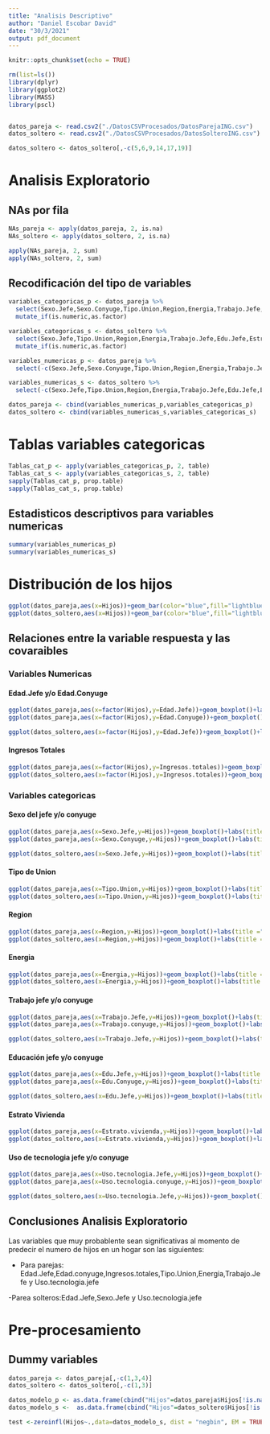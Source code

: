 ```yaml
---
title: "Analisis Descriptivo"
author: "Daniel Escobar David"
date: "30/3/2021"
output: pdf_document
---
```


```r
knitr::opts_chunk$set(echo = TRUE)
```

```r
rm(list=ls())
library(dplyr)
library(ggplot2)
library(MASS)
library(pscl)


datos_pareja <- read.csv2("./DatosCSVProcesados/DatosParejaING.csv")
datos_soltero <- read.csv2("./DatosCSVProcesados/DatosSolteroING.csv")

datos_soltero <- datos_soltero[,-c(5,6,9,14,17,19)]
```

# Analisis Exploratorio

## NAs por fila

```r
NAs_pareja <- apply(datos_pareja, 2, is.na)
NAs_soltero <- apply(datos_soltero, 2, is.na)

apply(NAs_pareja, 2, sum)
apply(NAs_soltero, 2, sum)
```


## Recodificación del tipo de variables

```r
variables_categoricas_p <- datos_pareja %>% 
  select(Sexo.Jefe,Sexo.Conyuge,Tipo.Union,Region,Energia,Trabajo.Jefe,Trabajo.conyuge,Edu.Jefe,Edu.Conyuge,Estrato.vivienda,Uso.tecnologia.Jefe,Uso.tecnologia.conyuge) %>% 
  mutate_if(is.numeric,as.factor)

variables_categoricas_s <- datos_soltero %>% 
  select(Sexo.Jefe,Tipo.Union,Region,Energia,Trabajo.Jefe,Edu.Jefe,Estrato.vivienda,Uso.tecnologia.Jefe) %>% 
  mutate_if(is.numeric,as.factor)

variables_numericas_p <- datos_pareja %>% 
  select(-c(Sexo.Jefe,Sexo.Conyuge,Tipo.Union,Region,Energia,Trabajo.Jefe,Trabajo.conyuge,Edu.Jefe,Edu.Conyuge,Estrato.vivienda,Uso.tecnologia.Jefe,Uso.tecnologia.conyuge))

variables_numericas_s <- datos_soltero %>% 
  select(-c(Sexo.Jefe,Tipo.Union,Region,Energia,Trabajo.Jefe,Edu.Jefe,Estrato.vivienda,Uso.tecnologia.Jefe))

datos_pareja <- cbind(variables_numericas_p,variables_categoricas_p)
datos_soltero <- cbind(variables_numericas_s,variables_categoricas_s)
```

# Tablas variables categoricas

```r
Tablas_cat_p <- apply(variables_categoricas_p, 2, table)
Tablas_cat_s <- apply(variables_categoricas_s, 2, table)
sapply(Tablas_cat_p, prop.table)
sapply(Tablas_cat_s, prop.table)
```

## Estadisticos descriptivos para variables numericas

```r
summary(variables_numericas_p)
summary(variables_numericas_s)
```

# Distribución de los hijos

```r
ggplot(datos_pareja,aes(x=Hijos))+geom_bar(color="blue",fill="lightblue")+labs(title = "Distribución De Los Hijos",subtitle = "Parejas")
ggplot(datos_soltero,aes(x=Hijos))+geom_bar(color="blue",fill="lightblue")+labs(title = "Distribución De Los Hijos",subtitle = "Solteros")
```

## Relaciones entre la variable respuesta y las covaraibles

### Variables Numericas

#### Edad.Jefe y/o Edad.Conyuge

```r
ggplot(datos_pareja,aes(x=factor(Hijos),y=Edad.Jefe))+geom_boxplot()+labs(title ="Edad del jefe del hogar segun numero de hijos" ,subtitle ="Parejas" )
ggplot(datos_pareja,aes(x=factor(Hijos),y=Edad.Conyuge))+geom_boxplot()+labs(title ="Edad del conyuge del hogar segun numero de hijos" ,subtitle ="Parejas" )

ggplot(datos_soltero,aes(x=factor(Hijos),y=Edad.Jefe))+geom_boxplot()+labs(title ="Edad del jefe del hogar segun numero de hijos" ,subtitle ="Solteros" )
```

#### Ingresos Totales

```r
ggplot(datos_pareja,aes(x=factor(Hijos),y=Ingresos.totales))+geom_boxplot()+ylim(c(0,1000000))+labs(title ="Ingresos totales del hogar segun numero de hijos" ,subtitle ="Parejas" )
ggplot(datos_soltero,aes(x=factor(Hijos),y=Ingresos.totales))+geom_boxplot()+ylim(c(0,1000000))+labs(title ="Ingresos totales del hogar segun numero de hijos" ,subtitle ="Solteros" )
```
### Variables categoricas

#### Sexo del jefe y/o conyuge
```r
ggplot(datos_pareja,aes(x=Sexo.Jefe,y=Hijos))+geom_boxplot()+labs(title ="Numero de hijos del hogar segun el sexo del jefe del hogar " ,subtitle ="Parejas" )
ggplot(datos_pareja,aes(x=Sexo.Conyuge,y=Hijos))+geom_boxplot()+labs(title ="Numero de hijos del hogar segun el sexo del conyuge " ,subtitle ="Parejas" )

ggplot(datos_soltero,aes(x=Sexo.Jefe,y=Hijos))+geom_boxplot()+labs(title ="Numero de hijos del hogar segun el sexo del jefe del hogar " ,subtitle ="Solteros" )
```
#### Tipo de Union
```r
ggplot(datos_pareja,aes(x=Tipo.Union,y=Hijos))+geom_boxplot()+labs(title ="Numero de hijos del hogar segun el tipo de union del jefe del hogar " ,subtitle ="Parejas" )
ggplot(datos_soltero,aes(x=Tipo.Union,y=Hijos))+geom_boxplot()+labs(title ="Numero de hijos del hogar segun el tipo de union del jefe del hogar " ,subtitle ="Solteros" )
```

#### Region
```r
ggplot(datos_pareja,aes(x=Region,y=Hijos))+geom_boxplot()+labs(title ="Numero de hijos del hogar segun la region del hogar " ,subtitle ="Parejas" )
ggplot(datos_soltero,aes(x=Region,y=Hijos))+geom_boxplot()+labs(title ="Numero de hijos del hogar segun la region del hogar " ,subtitle ="Solteros" )
```

#### Energia
```r
ggplot(datos_pareja,aes(x=Energia,y=Hijos))+geom_boxplot()+labs(title ="Numero de hijos del hogar segun la energia del hogar " ,subtitle ="Parejas" )
ggplot(datos_soltero,aes(x=Energia,y=Hijos))+geom_boxplot()+labs(title ="Numero de hijos del hogar segun la energia del hogar " ,subtitle ="Solteros" )
```

#### Trabajo jefe y/o conyuge
```r
ggplot(datos_pareja,aes(x=Trabajo.Jefe,y=Hijos))+geom_boxplot()+labs(title ="Numero de hijos del hogar segun el trabajo del jefe del hogar " ,subtitle ="Parejas" )
ggplot(datos_pareja,aes(x=Trabajo.conyuge,y=Hijos))+geom_boxplot()+labs(title ="Numero de hijos del hogar segun el trabajo del conyuge del hogar " ,subtitle ="Parejas" )

ggplot(datos_soltero,aes(x=Trabajo.Jefe,y=Hijos))+geom_boxplot()+labs(title ="Numero de hijos del hogar segun el trabajo del jefe del hogar " ,subtitle ="Solteros" )
```

#### Educación jefe y/o conyuge
```r
ggplot(datos_pareja,aes(x=Edu.Jefe,y=Hijos))+geom_boxplot()+labs(title ="Numero de hijos del hogar segun la educación del jefe del hogar " ,subtitle ="Parejas" )
ggplot(datos_pareja,aes(x=Edu.Conyuge,y=Hijos))+geom_boxplot()+labs(title ="Numero de hijos del hogar segun la educación del conyuge del hogar " ,subtitle ="Parejas" )

ggplot(datos_soltero,aes(x=Edu.Jefe,y=Hijos))+geom_boxplot()+labs(title ="Numero de hijos del hogar segun la educación del jefe del hogar " ,subtitle ="Solteros" )
```

#### Estrato Vivienda
```r
ggplot(datos_pareja,aes(x=Estrato.vivienda,y=Hijos))+geom_boxplot()+labs(title ="Numero de hijos del hogar segun el estrato de la vivienda " ,subtitle ="Parejas" )
ggplot(datos_soltero,aes(x=Estrato.vivienda,y=Hijos))+geom_boxplot()+labs(title ="Numero de hijos del hogar segun el estrato de la vivienda " ,subtitle ="Solteros" )
```

#### Uso de tecnologia jefe y/o conyuge
```r
ggplot(datos_pareja,aes(x=Uso.tecnologia.Jefe,y=Hijos))+geom_boxplot()+labs(title ="Numero de hijos del hogar segun el uso de tecnologia del jefe del hogar " ,subtitle ="Parejas" )
ggplot(datos_pareja,aes(x=Uso.tecnologia.conyuge,y=Hijos))+geom_boxplot()+geom_boxplot()+labs(title ="Numero de hijos del hogar segun el uso de tecnologia del conyuge del hogar " ,subtitle ="Parejas" )

ggplot(datos_soltero,aes(x=Uso.tecnologia.Jefe,y=Hijos))+geom_boxplot()+geom_boxplot()+labs(title ="Numero de hijos del hogar segun el uso de tecnologia del jefe del hogar " ,subtitle ="Solteros" )
```

## Conclusiones Analisis Exploratorio

Las variables que muy probablente sean significativas al momento de predecir el numero de hijos en un hogar son las siguientes:

- Para parejas: Edad.Jefe,Edad.conyuge,Ingresos.totales,Tipo.Union,Energia,Trabajo.Jefe y Uso.tecnologia.jefe

-Parea solteros:Edad.Jefe,Sexo.Jefe y Uso.tecnologia.jefe

# Pre-procesamiento

## Dummy variables

```r

datos_pareja <- datos_pareja[,-c(1,3,4)]
datos_soltero <- datos_soltero[,-c(1,3)]

datos_modelo_p <- as.data.frame(cbind("Hijos"=datos_pareja$Hijos[!is.na(datos_pareja$Estrato.vivienda)],model.matrix(Hijos~.,datos_pareja)[,-1]))
datos_modelo_s <-  as.data.frame(cbind("Hijos"=datos_soltero$Hijos[!is.na(datos_soltero$Estrato.vivienda)],model.matrix(Hijos~.,datos_soltero)[,-1]))

```

```r
test <-zeroinfl(Hijos~.,data=datos_modelo_s, dist = "negbin", EM = TRUE)
```


